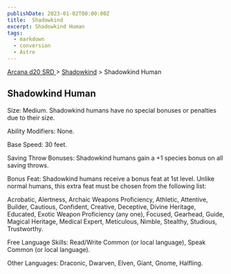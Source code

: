```yaml
---
publishDate: 2023-01-02T00:00:00Z
title:  Shadowkind
excerpt: Shadowkind Human
tags:
  - markdown
  - conversion
  - Astro
---
```


[ Arcana d20 SRD ](/#arcanaD20) > [ Shadowkind](arcana-d20-srd-shadowkind-index) > Shadowkind Human

##  Shadowkind Human

Size: Medium. Shadowkind humans have no special bonuses or penalties due to
their size.

Ability Modifiers: None.

Base Speed: 30 feet.

Saving Throw Bonuses: Shadowkind humans gain a +1 species bonus on all saving
throws.

Bonus Feat: Shadowkind humans receive a bonus feat at 1st level. Unlike normal
humans, this extra feat must be chosen from the following list:

Acrobatic, Alertness, Archaic Weapons Proficiency, Athletic, Attentive,
Builder, Cautious, Confident, Creative, Deceptive, Divine Heritage, Educated,
Exotic Weapon Proficiency (any one), Focused, Gearhead, Guide, Magical
Heritage, Medical Expert, Meticulous, Nimble, Stealthy, Studious, Trustworthy.

Free Language Skills: Read/Write Common (or local language), Speak Common (or
local language).

Other Languages: Draconic, Dwarven, Elven, Giant, Gnome, Halfling.

